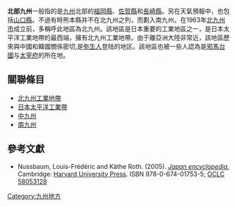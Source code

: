 {{japanese|japanese=北部九州|kana=ほくぶきゅうしゅう|romaji=Hokubu Kyūshū}}

'''北部九州'''一般指的是[[九州地方|九州]]北部的[[福岡縣|福岡縣]]、[[佐賀縣|佐賀縣]]和[[長崎縣|長崎縣]]。另在天氣預報中，也包括[[山口縣|山口縣]]。不過有時熊本縣并不在北九州之列，而劃入南九州。在1963年[[北九州市|北九州市]]成立前，多稱呼此地區為北九州。該地區是日本重要的工業地區之一，是日本太平洋工業地帶的最西端，擁有北九州工業地帶。由于離亞洲大陸非常近，該地區歷來與中國和韓國關係密切,是[[弥生人|弥生人]]登陆的地区。該地區也被一些人認為是[[邪馬台國|邪馬台國]]与[[太宰府|太宰府]]的所在地。

==關聯條目==
*[[北九州工業地帶|北九州工業地帶]]
*[[日本太平洋工業帶|日本太平洋工業帶]]
*[[中九州|中九州]]
*[[南九州|南九州]]

==參考文獻==
{{refbegin}}
* Nussbaum, Louis-Frédéric and Käthe Roth. (2005). [https://books.google.com/books?id=p2QnPijAEmEC&client=firefox-a  ''Japan encyclopedia.'']{{Wayback|url=https://books.google.com/books?id=p2QnPijAEmEC&client=firefox-a |date=20170324042829 }} Cambridge: [[Harvard_University_Press|Harvard University Press]]. ISBN 978-0-674-01753-5; [http://www.worldcat.org/oclc/58053128?referer=di&ht=edition  OCLC 58053128]{{Wayback|url=http://www.worldcat.org/oclc/58053128?referer=di&ht=edition |date=20151016135157 }}
{{refend}}

{{日本地理區劃}}
{{japan-geo-stub}}

[[Category:九州地方|Category:九州地方]]